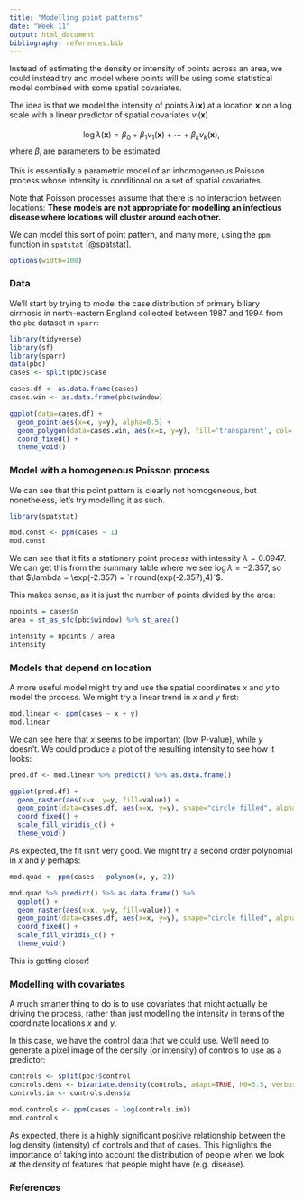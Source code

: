 ```yaml
---
title: "Modelling point patterns"
date: "Week 11"
output: html_document
bibliography: references.bib
---
```


Instead of estimating the density or intensity of points across an area, we could instead try and model where points will be using some statistical model combined with some spatial covariates.

The idea is that we model the intensity of points $\lambda(\mathbf{x})$ at a location $\mathbf{x}$ on a log scale with a linear predictor of spatial covariates $v_i(\mathbf{x})$

$$
\log{\lambda(\mathbf{x})} = \beta_0 + \beta_1 v_1(\mathbf{x}) + \cdots + \beta_k v_k(\mathbf{x}),
$$
where $\beta_i$ are parameters to be estimated.

This is essentially a parametric model of an inhomogeneous Poisson process whose intensity is conditional on a set of spatial covariates.

Note that Poisson processes assume that there is no interaction between locations: **These models are not appropriate for modelling an infectious disease where locations will cluster around each other.**

We can model this sort of point pattern, and many more, using the `ppm` function in `spatstat` [@spatstat].

```r
options(width=100)
```

### Data

We'll start by trying to model the case distribution of primary biliary cirrhosis in north-eastern England collected between 1987 and 1994 from the `pbc` dataset in `sparr`:

```r
library(tidyverse)
library(sf)
library(sparr)
data(pbc)
cases <- split(pbc)$case

cases.df <- as.data.frame(cases)
cases.win <- as.data.frame(pbc$window)

ggplot(data=cases.df) +
  geom_point(aes(x=x, y=y), alpha=0.5) +
  geom_polygon(data=cases.win, aes(x=x, y=y), fill='transparent', col='black') +
  coord_fixed() +
  theme_void()
```

### Model with a homogeneous Poisson process

We can see that this point pattern is clearly not homogeneous, but nonetheless, let's try modelling it as such.

```r
library(spatstat)

mod.const <- ppm(cases ~ 1)
mod.const
```

We can see that it fits a stationery point process with intensity $\lambda=0.0947$. We can get this from the summary table where we see $\log\lambda = -2.357$, so that $\lambda = \exp(-2.357) = `r round(exp(-2.357),4)`$.

This makes sense, as it is just the number of points divided by the area:

```r
npoints = cases$n
area = st_as_sfc(pbc$window) %>% st_area()

intensity = npoints / area
intensity
```

### Models that depend on location

A more useful model might try and use the spatial coordinates $x$ and $y$ to model the process. We might
try a linear trend in $x$ and $y$ first:

```r
mod.linear <- ppm(cases ~ x + y)
mod.linear
```

We can see here that $x$ seems to be important (low P-value), while $y$ doesn't. We could produce a plot of the resulting intensity to see how it looks:

```r
pred.df <- mod.linear %>% predict() %>% as.data.frame()

ggplot(pred.df) +
  geom_raster(aes(x=x, y=y, fill=value)) +
  geom_point(data=cases.df, aes(x=x, y=y), shape="circle filled", alpha=0.5) +
  coord_fixed() +
  scale_fill_viridis_c() +
  theme_void()
```

As expected, the fit isn't very good. We might try a second order polynomial in $x$ and $y$ perhaps:

```r
mod.quad <- ppm(cases ~ polynom(x, y, 2))

mod.quad %>% predict() %>% as.data.frame() %>%
  ggplot() +
  geom_raster(aes(x=x, y=y, fill=value)) +
  geom_point(data=cases.df, aes(x=x, y=y), shape="circle filled", alpha=0.5) +
  coord_fixed() +
  scale_fill_viridis_c() +
  theme_void()
```

This is getting closer!

### Modelling with covariates

A much smarter thing to do is to use covariates that might actually be driving the process, rather than just modelling the intensity in terms of the coordinate locations $x$ and $y$.

In this case, we have the control data that we could use. We'll need to generate a pixel image of the density
(or intensity) of controls to use as a predictor:

```r
controls <- split(pbc)$control
controls.dens <- bivariate.density(controls, adapt=TRUE, h0=3.5, verbose=FALSE)
controls.im <- controls.dens$z

mod.controls <- ppm(cases ~ log(controls.im))
mod.controls
```

As expected, there is a highly significant positive relationship between the log density (intensity) of controls and that of cases. This highlights the importance of taking into account the distribution of people when we look at the density of features that people might have (e.g. disease).

### References

